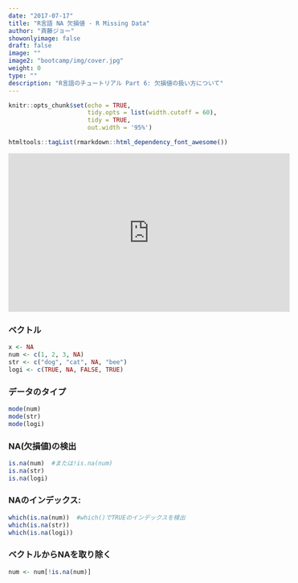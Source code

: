 ```yaml
---
date: "2017-07-17"
title: "R言語 NA 欠損値 - R Missing Data"
author: "斉藤ジョー"
showonlyimage: false
draft: false
image: ""
image2: "bootcamp/img/cover.jpg"
weight: 0
type: ""
description: "R言語のチュートリアル Part 6: 欠損値の扱い方について"
---
```


```r
knitr::opts_chunk$set(echo = TRUE, 
                      tidy.opts = list(width.cutoff = 60),
                      tidy = TRUE, 
                      out.width = '95%')
```

```r
htmltools::tagList(rmarkdown::html_dependency_font_awesome())
```

<div class="video-container">
<iframe class="center_iframe" width="560" height="315" src="https://www.youtube.com/embed/afkMajzGYKw" frameborder="0" allowfullscreen></iframe>
</div>

### ベクトル
```r
x <- NA
num <- c(1, 2, 3, NA)
str <- c("dog", "cat", NA, "bee")
logi <- c(TRUE, NA, FALSE, TRUE)
```

### データのタイプ
```r
mode(num)
mode(str)
mode(logi)
```

### NA(欠損値)の検出
```r
is.na(num)  #または!is.na(num)
is.na(str)
is.na(logi)
```

### NAのインデックス:
```r
which(is.na(num))  #which()でTRUEのインデックスを検出
which(is.na(str))
which(is.na(logi))
```

### ベクトルからNAを取り除く
```r
num <- num[!is.na(num)]
```